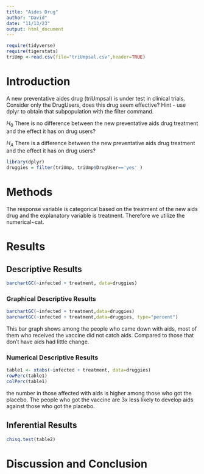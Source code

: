 ```yaml
---
title: "Aides Drug"
author: "David"
date: "11/13/23"
output: html_document
---
```


```r
require(tidyverse)
require(tigerstats)
triUmp <-read.csv(file="triUmpsal.csv",header=TRUE)
```

# Introduction

<!--In this section you explain what you are trying to show.  Where did the data come from?  What is the research or other question you are trying to answer?.  If you skimp in this section expect to be marked down in your grade. Paint a picture of the project a couple of paragraphs is expected!-->

A new  preventative aides drug (triUmpsal) is under test in clinical trials. Consider only the DrugUsers, does this drug seem effective?  Hint - use dplyr to obtain that subpopulation with the filter command.

$H_0$ There is no difference between the new preventative aids drug treatment and the effect it has on drug users?

$H_A$ There is a difference between the new preventative aids drug treatment and the effect it has on drug users?



```r
library(dplyr)
druggies = filter(triUmp, triUmp$DrugUser=='yes' )
```


# Methods

<!--Decide on your methods:  use "variable analysis" or other appropriate descriptors.  Make sure to choose at least one graphical method and at least one numerical method. Discuss what data manipulations may be needed for example subsetting or other binning procedures and what sort of graphical displays and inferential tools will be used!-->

The response variable is categorical based on the treatment of the new aids drug and the explanatory variable is treatment. Therefore we utilize the numerical~cat.

# Results

<!--Divide this section into two sub-sections:  One for your descriptive  results and one for your inferential results.!-->

## Descriptive Results

```r
barchartGC(~infected + treatment, data=druggies)
```


### Graphical Descriptive Results

<!--Graphical results here.  Make sure to show your code.  Provide appropriate labels for axes, giving units if possible, and provide a good title for the graph, too.  Use the graphical results to describe the patterns if any that exist in the data as focused toward the research question. Bottom line is to explain the features of the graph that are relevant to conforming or departing to what is expected by your null hypothesis !-->


```r
barchartGC(~infected + treatment,data=druggies)
barchartGC(~infected + treatment,data=druggies, type="percent")

```
This bar graph shows among the people who came down with aids, most of them who received the vaccine did not catch aids.  Compared to those that don't have aids had little change.

### Numerical Descriptive Results

```r
table1 <- xtabs(~infected + treatment, data=druggies)
rowPerc(table1)
colPerc(table1)
```

<!--Numerical results go here. Use the numerical results to describe the patterns if any that exist in the data as focused toward the research question!-->

the number in those affected with aids is higher among those who got the placebo. The people who got the vaccine are 3x less likely to develop aids against those who got the placebo.

## Inferential Results

<!--State hypothesis clearly.  Make sure your discussion of the inferential test covers all the aspects that the test output produces, such as test statistic, p-value etc.  Make a decision about the null hypothesis, explain the assumptions on which the selected test/procedure was based, and why the chosen procedure satisfys the assumptions and is appropriate to answer the research question!-->

```r
chisq.test(table2)
```

# Discussion and Conclusion

<!--Discussion and conclusion here.  If you found a relationship be sure to consider whether the relationship occurs because one of the variavbles causes the other, or whether they perhasps are related for some other reason.  Watch the chapter 6 videos from the GeorgeTown videos collection.!-->
